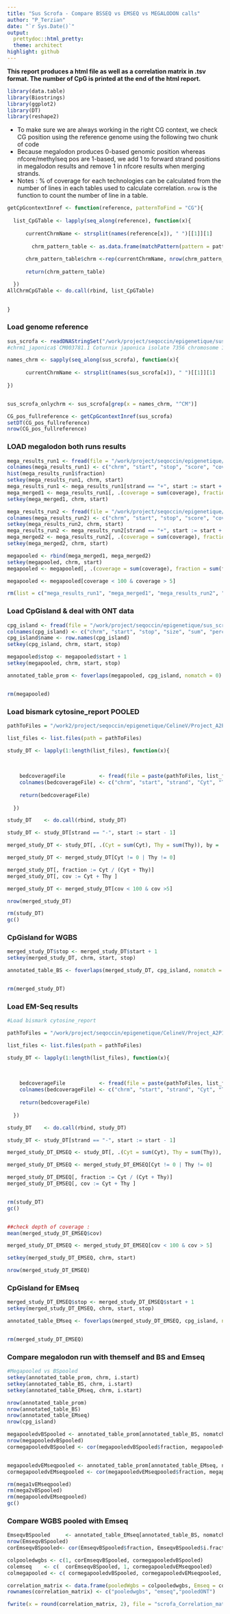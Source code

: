 ---
title: "Sus Scrofa - Compare BSSEQ vs EMSEQ vs MEGALODON calls"
author: "P_Terzian"
date: "`r Sys.Date()`"
output:
  prettydoc::html_pretty:
  theme: architect
highlight: github
---


**This report produces a html file as well as a correlation matrix in .tsv format. The number of CpG is printed at the end of the html report.**

```{r, include=FALSE}
library(data.table)
library(Biostrings)
library(ggplot2)
library(DT)
library(reshape2)


```


* To make sure we are always working in the right CG context, we check CG position using the reference genome using the following two chunk of code
* Because megalodon produces 0-based genomic position whereas nfcore/methylseq pos are 1-based, we add 1 to forward strand positions in megalodon results and remove 1 in nfcore results when merging strands.
* Notes : % of coverage for each technologies can be calculated from the number of lines in each tables used to calculate correlation. `nrow` is the function to count the number of line in a table.



```{r}

getCpGcontextInref <- function(reference, patternToFind = "CG"){
  
  list_CpGTable <- lapply(seq_along(reference), function(x){
  
      currentChrmName <- strsplit(names(reference[x]), " ")[[1]][1]
  
        chrm_pattern_table <- as.data.frame(matchPattern(pattern = patternToFind, subject = reference[[x]])@ranges)
  
      chrm_pattern_table$chrm <-rep(currentChrmName, nrow(chrm_pattern_table))
      
      return(chrm_pattern_table)

  })
AllChrmCpGTable <- do.call(rbind, list_CpGTable)
  

}

```


### Load genome reference
```{r}

sus_scrofa <- readDNAStringSet("/work/project/seqoccin/epigenetique/sus_scrofa/GCA_000003025.6_Sscrofa11.1_genomic.fa")
#chrm1_japonica$`CM003781.1 Coturnix japonica isolate 7356 chromosome 1, whole genome shotgun sequence`[CM003781[strand == "+"]$start]

names_chrm <- sapply(seq_along(sus_scrofa), function(x){
  
      currentChrmName <- strsplit(names(sus_scrofa[x]), " ")[[1]][1]
      
})


sus_scrofa_onlychrm <- sus_scrofa[grep(x = names_chrm, "^CM")]

CG_pos_fullreference <- getCpGcontextInref(sus_scrofa)
setDT(CG_pos_fullreference)
nrow(CG_pos_fullreference)
```


### LOAD megalodon both runs results
```{r}
mega_results_run1 <- fread(file = "/work/project/seqoccin/epigenetique/sus_scrofa/Reference_father/megalodon_calling/sus_scrofa_ref_PAD93746/modified_bases.5mC.bed", stringsAsFactors = FALSE)
colnames(mega_results_run1) <- c("chrm", "start", "stop", "score", "coverage", "strand", "start2", "stop2", "Idonknow", "coverage", "fraction")
hist(mega_results_run1$fraction)
setkey(mega_results_run1, chrm, start)
mega_results_run1 <- mega_results_run1[strand == "+", start := start + 1]
mega_merged1 <- mega_results_run1[, .(coverage = sum(coverage), fraction = sum(fraction) / length(fraction)), by = .(chrm, start)]
setkey(mega_merged1, chrm, start)

mega_results_run2 <- fread(file = "/work/project/seqoccin/epigenetique/sus_scrofa/Reference_father/megalodon_calling/sus_scrofa_ref_PAE20806/modified_bases.5mC.bed", stringsAsFactors = FALSE)
colnames(mega_results_run2) <- c("chrm", "start", "stop", "score", "coverage", "strand", "start2", "stop2", "Idonknow", "coverage", "fraction")
setkey(mega_results_run2, chrm, start)
mega_results_run2 <- mega_results_run2[strand == "+", start := start + 1]
mega_merged2 <- mega_results_run2[, .(coverage = sum(coverage), fraction = sum(fraction) / length(fraction)), by = .(chrm, start)]
setkey(mega_merged2, chrm, start)

megapooled <- rbind(mega_merged1, mega_merged2)
setkey(megapooled, chrm, start)
megapooled <- megapooled[, .(coverage = sum(coverage), fraction = sum(fraction) / length(fraction)), by = .(chrm, start)]

megapooled <- megapooled[coverage < 100 & coverage > 5]

rm(list = c("mega_results_run1", "mega_merged1", "mega_results_run2", "mega_merged2"))


```

### Load CpGisland & deal with ONT data
```{r}
cpg_island <- fread(file = "/work/project/seqoccin/epigenetique/sus_scrofa/cpgreport_tsv_sscrofa.tsv", sep="\t")
colnames(cpg_island) <- c("chrm", "start", "stop", "size", "sum", "percentCG", "ObsRatio")
cpg_island$name <- row.names(cpg_island)
setkey(cpg_island, chrm, start, stop)

megapooled$stop <- megapooled$start + 1
setkey(megapooled, chrm, start, stop)

annotated_table_prom <- foverlaps(megapooled, cpg_island, nomatch = 0)


rm(megapooled)
```





### Load bismark cytosine_report POOLED
```{r}
pathToFiles = "/work2/project/seqoccin/epigenetique/CelineV/Project_A2P1b-PlaGe-Porc.1470/Pool_run_bisulfite_porc_ref/MethylSeq-nfcore/Sscrofa_per-lane_param-zymo/results/bismark_methylation_calls/stranded_CpG_report/"

list_files <- list.files(path = pathToFiles)

study_DT <- lapply(1:length(list_files), function(x){
    
    
  
    bedcoverageFile           <- fread(file = paste(pathToFiles, list_files[x], sep=""))
    colnames(bedcoverageFile) <- c("chrm", "start", "strand", "Cyt", "Thy", "di_context", "tri_context")
    
    return(bedcoverageFile)
    
  })

study_DT    <- do.call(rbind, study_DT)

study_DT <- study_DT[strand == "-", start := start - 1]

merged_study_DT <- study_DT[, .(Cyt = sum(Cyt), Thy = sum(Thy)), by = .(chrm, start)]

merged_study_DT <- merged_study_DT[Cyt != 0 | Thy != 0]

merged_study_DT[, fraction := Cyt / (Cyt + Thy)]
merged_study_DT[, cov := Cyt + Thy ]

merged_study_DT <- merged_study_DT[cov < 100 & cov >5]

nrow(merged_study_DT)

rm(study_DT)
gc()

```


### CpGisland for WGBS 
```{r}

merged_study_DT$stop <- merged_study_DT$start + 1
setkey(merged_study_DT, chrm, start, stop)

annotated_table_BS <- foverlaps(merged_study_DT, cpg_island, nomatch = 0)


rm(merged_study_DT)
```

### Load EM-Seq results
```{r}
#Load bismark cytosine_report

pathToFiles = "/work/project/seqoccin/epigenetique/CelineV/Project_A2P1b-PlaGe-Porc.1470/Run_Emseq_porc_ref.18919/MethylSeq-nfcore/Sus_scrofa_param-em-seq/results/bismark_methylation_calls/stranded_CpG_report/"

list_files <- list.files(path = pathToFiles)

study_DT <- lapply(1:length(list_files), function(x){
    
    
  
    bedcoverageFile           <- fread(file = paste(pathToFiles, list_files[x], sep=""))
    colnames(bedcoverageFile) <- c("chrm", "start", "strand", "Cyt", "Thy", "di_context", "tri_context")
    
    return(bedcoverageFile)
    
  })

study_DT    <- do.call(rbind, study_DT)

study_DT <- study_DT[strand == "-", start := start - 1]

merged_study_DT_EMSEQ <- study_DT[, .(Cyt = sum(Cyt), Thy = sum(Thy)), by = .(chrm, start)]

merged_study_DT_EMSEQ <- merged_study_DT_EMSEQ[Cyt != 0 | Thy != 0]

merged_study_DT_EMSEQ[, fraction := Cyt / (Cyt + Thy)]
merged_study_DT_EMSEQ[, cov := Cyt + Thy ]


rm(study_DT)
gc()


##check depth of coverage :
mean(merged_study_DT_EMSEQ$cov)

merged_study_DT_EMSEQ <- merged_study_DT_EMSEQ[cov < 100 & cov > 5]

setkey(merged_study_DT_EMSEQ, chrm, start)

nrow(merged_study_DT_EMSEQ)

```



### CpGisland for EMseq 
```{r}

merged_study_DT_EMSEQ$stop <- merged_study_DT_EMSEQ$start + 1
setkey(merged_study_DT_EMSEQ, chrm, start, stop)

annotated_table_EMseq <- foverlaps(merged_study_DT_EMSEQ, cpg_island, nomatch = 0)


rm(merged_study_DT_EMSEQ)
```


### Compare megalodon run with themself and BS and Emseq
```{r}

#Megapooled vs BSpooled
setkey(annotated_table_prom, chrm, i.start)
setkey(annotated_table_BS, chrm, i.start)
setkey(annotated_table_EMseq, chrm, i.start)

nrow(annotated_table_prom)
nrow(annotated_table_BS)
nrow(annotated_table_EMseq)
nrow(cpg_island)

megapooledvBSpooled <- annotated_table_prom[annotated_table_BS, nomatch=0]
nrow(megapooledvBSpooled)
cormegapooledvBSpooled <- cor(megapooledvBSpooled$fraction, megapooledvBSpooled$i.fraction)


megapooledvEMseqpooled <- annotated_table_prom[annotated_table_EMseq, nomatch=0]
cormegapooledvEMseqpooled <- cor(megapooledvEMseqpooled$fraction, megapooledvEMseqpooled$i.fraction)

rm(mega1vEMseqpooled)
rm(mega2vBSpooled)
rm(megapooledvEMseqpooled)
gc()

```


### Compare WGBS pooled with Emseq
```{r}
EmseqvBSpooled     <- annotated_table_EMseq[annotated_table_BS, nomatch=0]
nrow(EmseqvBSpooled)
corEmseqvBSpooled<- cor(EmseqvBSpooled$fraction, EmseqvBSpooled$i.fraction)

colpooledwgbs <- c(1, corEmseqvBSpooled, cormegapooledvBSpooled)
colemseq    <- c(  corEmseqvBSpooled, 1, cormegapooledvEMseqpooled)
colmegapooled <- c( cormegapooledvBSpooled, cormegapooledvEMseqpooled,  1)

correlation_matrix <- data.frame(pooledWgbs = colpooledwgbs, Emseq = colemseq, pooledONT = colmegapooled)
rownames(correlation_matrix) <- c("pooledwgbs", "emseq","pooledONT")

fwrite(x = round(correlation_matrix, 2), file = "scrofa_Correlation_matrix_heatmaptechdatapaper_cpgislands_cpgpercpg.tsv", sep = "\t")

```

